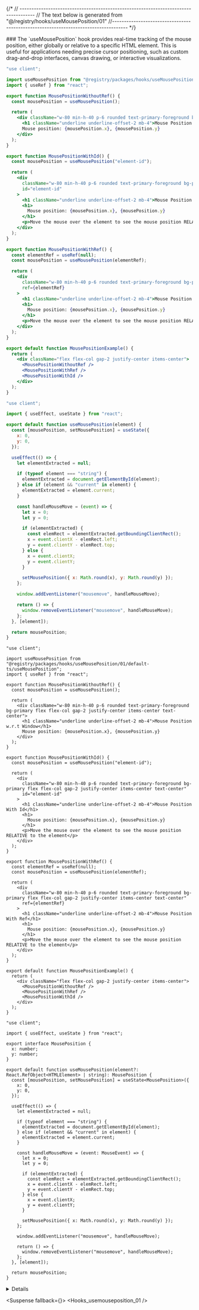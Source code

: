
{/*
// ------------------------------------------------------------------------------------
    //	The text below is generated from "@/registry/hooks/useMousePosition/01"
//------------------------------------------------------------------------------------
*/}

<Wrapper>
<Title>useMousePosition</Title>
### The `useMousePosition` hook provides real-time tracking of the mouse position, either globally or relative to a specific HTML element. This is useful for applications needing precise cursor positioning, such as custom drag-and-drop interfaces, canvas drawing, or interactive visualizations.

<CodeBlock>

```default|js|example.jsx
"use client";

import useMousePosition from "@registry/packages/hooks/useMousePosition/01/default-js/useMousePosition";
import { useRef } from "react";

export function MousePositionWithoutRef() {
  const mousePosition = useMousePosition();

  return (
    <div className="w-80 min-h-40 p-6 rounded text-primary-foreground bg-primary flex flex-col gap-2 justify-center items-center text-center">
      <h1 className="underline underline-offset-2 mb-4">Mouse Position w.r.t Window</h1>
      Mouse position: {mousePosition.x}, {mousePosition.y}
    </div>
  );
}

export function MousePositionWithId() {
  const mousePosition = useMousePosition("element-id");

  return (
    <div
      className="w-80 min-h-40 p-6 rounded text-primary-foreground bg-primary flex flex-col gap-2 justify-center items-center text-center"
      id="element-id"
    >
      <h1 className="underline underline-offset-2 mb-4">Mouse Position With Id</h1>
      <h1>
        Mouse position: {mousePosition.x}, {mousePosition.y}
      </h1>
      <p>Move the mouse over the element to see the mouse position RELATIVE to the element</p>
    </div>
  );
}

export function MousePositionWithRef() {
  const elementRef = useRef(null);
  const mousePosition = useMousePosition(elementRef);

  return (
    <div
      className="w-80 min-h-40 p-6 rounded text-primary-foreground bg-primary flex flex-col gap-2 justify-center items-center text-center"
      ref={elementRef}
    >
      <h1 className="underline underline-offset-2 mb-4">Mouse Position With Ref</h1>
      <h1>
        Mouse position: {mousePosition.x}, {mousePosition.y}
      </h1>
      <p>Move the mouse over the element to see the mouse position RELATIVE to the element</p>
    </div>
  );
}

export default function MousePositionExample() {
  return (
    <div className="flex flex-col gap-2 justify-center items-center">
      <MousePositionWithoutRef />
      <MousePositionWithRef />
      <MousePositionWithId />
    </div>
  );
}

```

```default|js|useMousePosition.jsx
"use client";

import { useEffect, useState } from "react";

export default function useMousePosition(element) {
  const [mousePosition, setMousePosition] = useState({
    x: 0,
    y: 0,
  });

  useEffect(() => {
    let elementExtracted = null;

    if (typeof element === "string") {
      elementExtracted = document.getElementById(element);
    } else if (element && "current" in element) {
      elementExtracted = element.current;
    }

    const handleMouseMove = (event) => {
      let x = 0;
      let y = 0;

      if (elementExtracted) {
        const elemRect = elementExtracted.getBoundingClientRect();
        x = event.clientX - elemRect.left;
        y = event.clientY - elemRect.top;
      } else {
        x = event.clientX;
        y = event.clientY;
      }

      setMousePosition({ x: Math.round(x), y: Math.round(y) });
    };

    window.addEventListener("mousemove", handleMouseMove);

    return () => {
      window.removeEventListener("mousemove", handleMouseMove);
    };
  }, [element]);

  return mousePosition;
}

```

```default|ts|example.tsx
"use client";

import useMousePosition from "@registry/packages/hooks/useMousePosition/01/default-ts/useMousePosition";
import { useRef } from "react";

export function MousePositionWithoutRef() {
  const mousePosition = useMousePosition();

  return (
    <div className="w-80 min-h-40 p-6 rounded text-primary-foreground bg-primary flex flex-col gap-2 justify-center items-center text-center">
      <h1 className="underline underline-offset-2 mb-4">Mouse Position w.r.t Window</h1>
      Mouse position: {mousePosition.x}, {mousePosition.y}
    </div>
  );
}

export function MousePositionWithId() {
  const mousePosition = useMousePosition("element-id");

  return (
    <div
      className="w-80 min-h-40 p-6 rounded text-primary-foreground bg-primary flex flex-col gap-2 justify-center items-center text-center"
      id="element-id"
    >
      <h1 className="underline underline-offset-2 mb-4">Mouse Position With Id</h1>
      <h1>
        Mouse position: {mousePosition.x}, {mousePosition.y}
      </h1>
      <p>Move the mouse over the element to see the mouse position RELATIVE to the element</p>
    </div>
  );
}

export function MousePositionWithRef() {
  const elementRef = useRef(null);
  const mousePosition = useMousePosition(elementRef);

  return (
    <div
      className="w-80 min-h-40 p-6 rounded text-primary-foreground bg-primary flex flex-col gap-2 justify-center items-center text-center"
      ref={elementRef}
    >
      <h1 className="underline underline-offset-2 mb-4">Mouse Position With Ref</h1>
      <h1>
        Mouse position: {mousePosition.x}, {mousePosition.y}
      </h1>
      <p>Move the mouse over the element to see the mouse position RELATIVE to the element</p>
    </div>
  );
}

export default function MousePositionExample() {
  return (
    <div className="flex flex-col gap-2 justify-center items-center">
      <MousePositionWithoutRef />
      <MousePositionWithRef />
      <MousePositionWithId />
    </div>
  );
}

```

```default|ts|useMousePosition.tsx
"use client";

import { useEffect, useState } from "react";

export interface MousePosition {
  x: number;
  y: number;
}

export default function useMousePosition(element?: React.RefObject<HTMLElement> | string): MousePosition {
  const [mousePosition, setMousePosition] = useState<MousePosition>({
    x: 0,
    y: 0,
  });

  useEffect(() => {
    let elementExtracted = null;

    if (typeof element === "string") {
      elementExtracted = document.getElementById(element);
    } else if (element && "current" in element) {
      elementExtracted = element.current;
    }

    const handleMouseMove = (event: MouseEvent) => {
      let x = 0;
      let y = 0;

      if (elementExtracted) {
        const elemRect = elementExtracted.getBoundingClientRect();
        x = event.clientX - elemRect.left;
        y = event.clientY - elemRect.top;
      } else {
        x = event.clientX;
        y = event.clientY;
      }

      setMousePosition({ x: Math.round(x), y: Math.round(y) });
    };

    window.addEventListener("mousemove", handleMouseMove);

    return () => {
      window.removeEventListener("mousemove", handleMouseMove);
    };
  }, [element]);

  return mousePosition;
}

```

</CodeBlock>
<Details>


## Parameters Values

| Name    | Type                                     | Default | Description                                                                                                                       |
| ------- | ---------------------------------------- | ------- | --------------------------------------------------------------------------------------------------------------------------------- |
| element | `React.RefObject<HTMLElement> \| string` | -       | An optional reference or ID of the HTML element to calculate mouse position relative to. If not provided, defaults to the window. |

## Return Values

| Name          | Type                       | Description                                                    |
| ------------- | -------------------------- | -------------------------------------------------------------- |
| mousePosition | `{ x: number , y: number}` | An object containing the current mouse coordinates `{ x, y }`. |

### Usage

- **Global Mouse Position**: Call `useMousePosition()` without arguments to track the cursor position relative to the entire window.
- **Element-specific Mouse Position**: Pass a `RefObject` or element ID to `useMousePosition()` to track the cursor position relative to that element.

</Details>

<Suspense fallback={<Skeleton className="h-60 rounded-lg" />}>
<Display>
<Hooks_usemouseposition_01 />
</Display>
</Suspense>

</Wrapper>
